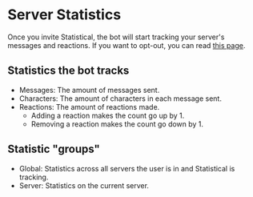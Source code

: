 # Server Statistics

Once you invite Statistical, the bot will start tracking your server's messages and reactions. If you want to opt-out, you can read [this page](/docs/server-related-stats/opt-out).

## Statistics the bot tracks

- Messages: The amount of messages sent.
- Characters: The amount of characters in each message sent.
- Reactions: The amount of reactions made.
  - Adding a reaction makes the count go up by 1.
  - Removing a reaction makes the count go down by 1.

## Statistic "groups"

- Global: Statistics across all servers the user is in and Statistical is tracking.
- Server: Statistics on the current server.
